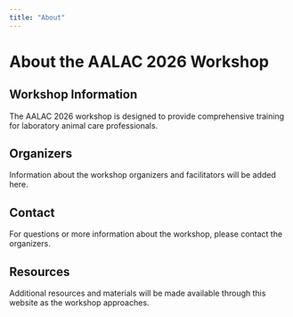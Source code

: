 ```yaml
---
title: "About"
---
```


# About the AALAC 2026 Workshop

## Workshop Information

The AALAC 2026 workshop is designed to provide comprehensive training for laboratory animal care professionals.

## Organizers

Information about the workshop organizers and facilitators will be added here.

## Contact

For questions or more information about the workshop, please contact the organizers.

## Resources

Additional resources and materials will be made available through this website as the workshop approaches.